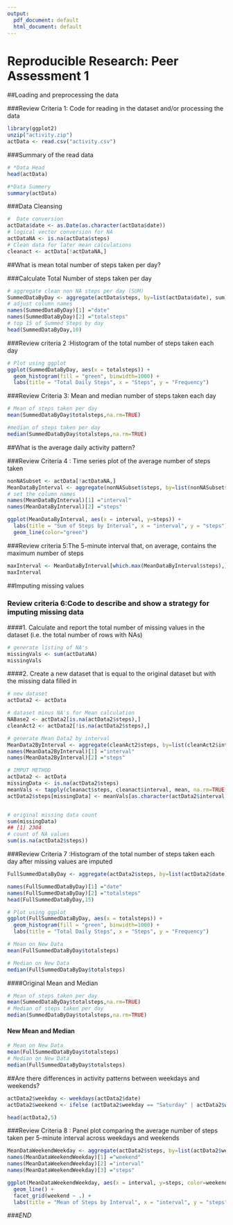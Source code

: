 ---
output:
  pdf_document: default
  html_document: default
---
Reproducible Research: Peer Assessment 1
==========================================

##Loading and preprocessing the data

###Review Criteria 1: Code for reading in the dataset and/or processing the data
```{R}
library(ggplot2)
unzip("activity.zip")
actData <- read.csv("activity.csv")

```
###Summary of the read data
```{R}
# *Data Head
head(actData)
```
```{R}
#*Data Summery
summary(actData)
```
###Data Cleansing
```{R}
#  Date conversion
actData$date <- as.Date(as.character(actData$date))
# logical vector conversion for NA
actDataNA <- is.na(actData$steps)
# Clean data for later mean calculations
cleanact <- actData[!actDataNA,]
```

##What is mean total number of steps taken per day?

###Calculate Total Number of steps taken per day
```{R}
# aggregate clean non NA steps per day (SUM)
SummedDataByDay <- aggregate(actData$steps, by=list(actData$date), sum)
# adjust column names
names(SummedDataByDay)[1] ="date"
names(SummedDataByDay)[2] ="totalsteps"
# top 15 of Summed Steps by day
head(SummedDataByDay,10)
```
###Review criteria 2 :Histogram of the total number of steps taken each day
```{R,height=300}
# Plot using ggplot
ggplot(SummedDataByDay, aes(x = totalsteps)) +
  geom_histogram(fill = "green", binwidth=1000) +
  labs(title = "Total Daily Steps", x = "Steps", y = "Frequency")
```

###Review Criteria 3: Mean and median number of steps taken each day
```{R}
# Mean of steps taken per day
mean(SummedDataByDay$totalsteps,na.rm=TRUE)
```
```{R}
#median of steps taken per day
median(SummedDataByDay$totalsteps,na.rm=TRUE)
```

##What is the average daily activity pattern?

###Review Criteria 4 : Time series plot of the average number of steps taken

```{R}
nonNASubset <- actData[!actDataNA,]
MeanDataByInterval <- aggregate(nonNASubset$steps, by=list(nonNASubset$interval), mean)
# set the column names
names(MeanDataByInterval)[1] ="interval"
names(MeanDataByInterval)[2] ="steps"

ggplot(MeanDataByInterval, aes(x = interval, y=steps)) +
  labs(title = "Sum of Steps by Interval", x = "interval", y = "steps")+
  geom_line(color="green") 
```

###Review criteria 5:The 5-minute interval that, on average, contains the maximum number of steps
```{R}
maxInterval <- MeanDataByInterval[which.max(MeanDataByInterval$steps),]
maxInterval
```

##Imputing missing values

### Review criteria 6:Code to describe and show a strategy for imputing missing data
####1. Calculate and report the total number of missing values in the dataset (i.e. the total number of rows with NAs)
```{R}
# generate listing of NA's
missingVals <- sum(actDataNA)
missingVals
```
####2. Create a new dataset that is equal to the original dataset but with the missing data filled in
```{R}
# new dataset
actData2 <- actData

# dataset minus NA's for Mean calculation
NABase2 <- actData2[is.na(actData2$steps),]
cleanAct2 <- actData2[!is.na(actData2$steps),]

# generate Mean Data2 by interval
MeanData2ByInterval <- aggregate(cleanAct2$steps, by=list(cleanAct2$interval), sum)
names(MeanData2ByInterval)[1] ="interval"
names(MeanData2ByInterval)[2] ="steps"

# IMPUT METHOD
actData2 <- actData
missingData <- is.na(actData2$steps)
meanVals <- tapply(cleanact$steps, cleanact$interval, mean, na.rm=TRUE, simplify=TRUE)
actData2$steps[missingData] <- meanVals[as.character(actData2$interval[missingData])]


# original missing data count
sum(missingData)
## [1] 2304
# count of NA values
sum(is.na(actData2$steps))
```
###Review Criteria 7 :Histogram of the total number of steps taken each day after missing values are imputed
```{R}
FullSummedDataByDay <- aggregate(actData2$steps, by=list(actData2$date), sum)

names(FullSummedDataByDay)[1] ="date"
names(FullSummedDataByDay)[2] ="totalsteps"
head(FullSummedDataByDay,15)
```
```{R}
# Plot using ggplot
ggplot(FullSummedDataByDay, aes(x = totalsteps)) +
  geom_histogram(fill = "green", binwidth=1000) +
  labs(title = "Total Daily Steps", x = "Steps", y = "Frequency")
```
```{R}
# Mean on New Data
mean(FullSummedDataByDay$totalsteps)
```
```{R}
# Median on New Data
median(FullSummedDataByDay$totalsteps)
```

####Original Mean and Median
```{R}
# Mean of steps taken per day
mean(SummedDataByDay$totalsteps,na.rm=TRUE)
# Median of steps taken per day
median(SummedDataByDay$totalsteps,na.rm=TRUE)
```
#### New Mean and Median
```{R}
# Mean on New Data
mean(FullSummedDataByDay$totalsteps)
# Median on New Data
median(FullSummedDataByDay$totalsteps)
```


##Are there differences in activity patterns between weekdays and weekends?

```{R}
actData2$weekday <- weekdays(actData2$date)
actData2$weekend <- ifelse (actData2$weekday == "Saturday" | actData2$weekday == "Sunday", "Weekend", "Weekday")

head(actData2,5)
```
###Review Criteria 8 : Panel plot comparing the average number of steps taken per 5-minute interval across weekdays and weekends
```{R}
MeanDataWeekendWeekday <- aggregate(actData2$steps, by=list(actData2$weekend, actData2$interval), mean)
names(MeanDataWeekendWeekday)[1] ="weekend"
names(MeanDataWeekendWeekday)[2] ="interval"
names(MeanDataWeekendWeekday)[3] ="steps"

ggplot(MeanDataWeekendWeekday, aes(x = interval, y=steps, color=weekend)) +
  geom_line() +
  facet_grid(weekend ~ .) +
  labs(title = "Mean of Steps by Interval", x = "interval", y = "steps")
```

###*END*

